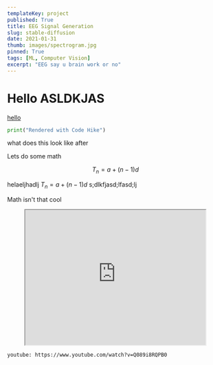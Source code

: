 ```yaml
---
templateKey: project
published: True
title: EEG Signal Generation
slug: stable-diffusion
date: 2021-01-31
thumb: images/spectrogram.jpg
pinned: True
tags: [ML, Computer Vision]
excerpt: "EEG say u brain work or no"
---
```


# Hello ASLDKJAS

[hello](https://www.youtube.com/)

```python
print("Rendered with Code Hike")
```

what does this look like after

Lets do some math

$$
T_n = a + (n-1)d
$$

helaeljhadlj $T_n = a + (n-1)d$ s;dlkfjasd;lfasd;lj

Math isn't that cool

<p align="center">
  <iframe
    width="420"
    height="315"
    src="https://www.youtube.com/embed/tgbNymZ7vqY"
  ></iframe>
</p>

`youtube: https://www.youtube.com/watch?v=Q089i8RQPB0`

